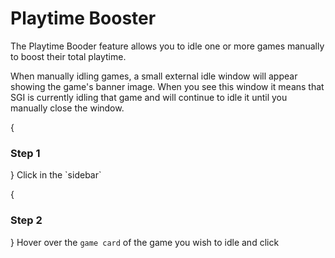 
# Playtime Booster

<References>
The Playtime Booder feature allows you to idle one or more games manually to boost their total playtime.

When manually idling games, a small external idle window will appear showing the game's banner image. When you see this window it means that SGI is currently idling that game and will continue to idle it until you manually close the window.

<Steps>
{<h3>Step 1</h3>}
Click <Icon type='game' /> in the `sidebar`

{<h3>Step 2</h3>}
Hover over the `game card` of the game you wish to idle and click <Icon type='play' />
</Steps>
</References>